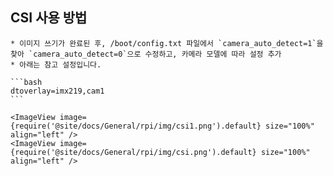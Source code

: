 ## CSI 사용 방법

    * 이미지 쓰기가 완료된 후, /boot/config.txt 파일에서 `camera_auto_detect=1`을 찾아 `camera_auto_detect=0`으로 수정하고, 카메라 모델에 따라 설정 추가
    * 아래는 참고 설정입니다.

    ```bash
    dtoverlay=imx219,cam1
    ```

    <ImageView image={require('@site/docs/General/rpi/img/csi1.png').default} size="100%" align="left" />
    <ImageView image={require('@site/docs/General/rpi/img/csi.png').default} size="100%" align="left" />